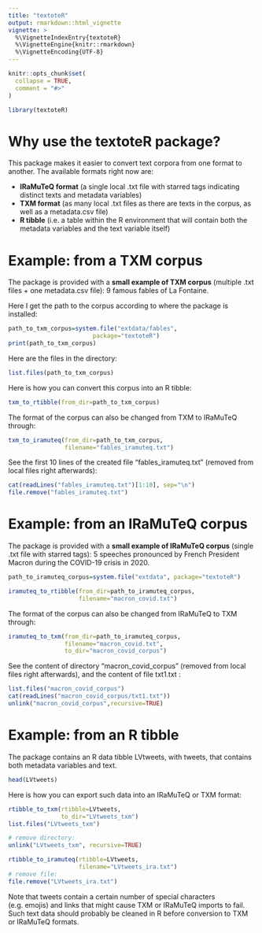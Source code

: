 ```yaml
---
title: "textoteR"
output: rmarkdown::html_vignette
vignette: >
  %\VignetteIndexEntry{textoteR}
  %\VignetteEngine{knitr::rmarkdown}
  %\VignetteEncoding{UTF-8}
---
```


```r
knitr::opts_chunk$set(
  collapse = TRUE,
  comment = "#>"
)
```

```r
library(textoteR)
```

# Why use the textoteR package?

This package makes it easier to convert text corpora from one format to another. The available formats right now are:

- **IRaMuTeQ format** (a single local .txt file with starred tags indicating distinct texts and metadata variables)
- **TXM format** (as many local .txt files as there are texts in the corpus, as well as a metadata.csv file)
- **R tibble** (i.e. a table within the R environment that will contain both the metadata variables and the text variable itself)

# Example: from a TXM corpus

The package is provided with a **small example of TXM corpus** (multiple .txt files + one metadata.csv file): 9 famous fables of La Fontaine.

Here I get the path to the corpus according to where the package is installed:

```r
path_to_txm_corpus=system.file("extdata/fables",
                        package="textoteR")
print(path_to_txm_corpus)
```

Here are the files in the directory:
```r
list.files(path_to_txm_corpus)
```

Here is how you can convert this corpus into an R tibble:   

```r
txm_to_rtibble(from_dir=path_to_txm_corpus)
```

The format of the corpus can also be changed from TXM to IRaMuTeQ through:

```r
txm_to_iramuteq(from_dir=path_to_txm_corpus,
                filename="fables_iramuteq.txt")
```

See the first 10 lines of the created file "fables_iramuteq.txt" (removed from local files right afterwards):

```r
cat(readLines("fables_iramuteq.txt")[1:10], sep="\n")
file.remove("fables_iramuteq.txt")
```

# Example: from an IRaMuTeQ corpus

The package is provided with a **small example of IRaMuTeQ corpus** (single .txt file with starred tags): 5 speeches pronounced by French President Macron during the COVID-19 crisis in 2020.

```r
path_to_iramuteq_corpus=system.file("extdata", package="textoteR")
```


```r
iramuteq_to_rtibble(from_dir=path_to_iramuteq_corpus,
                    filename="macron_covid.txt")
```

The format of the corpus can also be changed from IRaMuTeQ to TXM through:

```r
iramuteq_to_txm(from_dir=path_to_iramuteq_corpus,
                filename="macron_covid.txt",
                to_dir="macron_covid_corpus")
```

See the content of directory "macron_covid_corpus" (removed from local files right afterwards), and the content of file txt1.txt :

```r
list.files("macron_covid_corpus")
cat(readLines("macron_covid_corpus/txt1.txt"))
unlink("macron_covid_corpus",recursive=TRUE)
```

# Example: from an R tibble

The package contains an R data tibble LVtweets, with tweets, that contains both metadata variables and text.

```r
head(LVtweets)
```

Here is how you can export such data into an IRaMuTeQ or TXM format:


```r
rtibble_to_txm(rtibble=LVtweets,
               to_dir="LVtweets_txm")
list.files("LVtweets_txm")

# remove directory:
unlink("LVtweets_txm", recursive=TRUE)
```


```r
rtibble_to_iramuteq(rtibble=LVtweets,
                    filename="LVtweets_ira.txt")
# remove file: 
file.remove("LVtweets_ira.txt")
```

Note that tweets contain a certain number of special characters (e.g. emojis) and links that might cause TXM or IRaMuTeQ imports to fail. Such text data should probably be cleaned in R before conversion to TXM or IRaMuTeQ formats.

